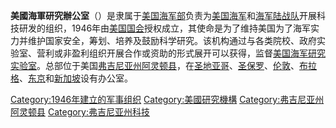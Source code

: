 {{Unreferenced|time=2020-10-28T09:15:22+00:00}}
'''美國海軍研究辦公室'''（{{lang-en|Office of Naval Research}}）是隶属于[[美国海军部|美国海军部]]负责为[[美国海军|美国海军]]和[[美国海军陆战队|海军陆战队]]开展科技研发的组织，1946年由[[美国国会|美国国会]]授权成立，其使命是为了维持美国为了海军实力并维护国家安全，筹划、培养及鼓励科学研究。该机构通过与各类院校、政府实验室、营利或非盈利组织开展合作或资助的形式展开可以获得，监督[[美国海军研究实验室|美国海军研究实验室]]。总部位于美国[[弗吉尼亚州|弗吉尼亚州]][[阿灵顿县_(弗吉尼亚州)|阿灵顿县]]，在[[圣地亚哥|圣地亚哥]]、[[圣保罗|圣保罗]]、[[伦敦|伦敦]]、[[布拉格|布拉格]]、[[东京|东京]]和[[新加坡|新加坡]]设有办公室。

{{US research agencies}}
[[Category:1946年建立的军事组织|Category:1946年建立的军事组织]]
[[Category:美國研究機構|Category:美國研究機構]]
[[Category:弗吉尼亚州阿灵顿县|Category:弗吉尼亚州阿灵顿县]]
[[Category:弗吉尼亚州科技|Category:弗吉尼亚州科技]]